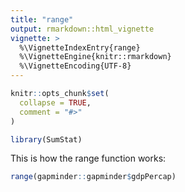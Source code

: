 ```yaml
---
title: "range"
output: rmarkdown::html_vignette
vignette: >
  %\VignetteIndexEntry{range}
  %\VignetteEngine{knitr::rmarkdown}
  %\VignetteEncoding{UTF-8}
---
```


```r
knitr::opts_chunk$set(
  collapse = TRUE,
  comment = "#>"
)
```

```r
library(SumStat)
```

This is how the range function works:
```r
range(gapminder::gapminder$gdpPercap)
```

